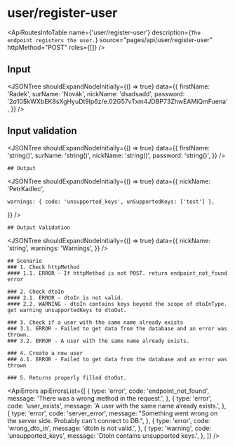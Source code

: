 

<Meta title="ApplicationModel/ApiRoutes/user/register-user" />

# user/register-user

<ApiRoutesInfoTable
  name={'user/register-user'}
  description={`The endpoint registers the user.`}
  source="pages/api/user/register-user"
  httpMethod="POST"
  roles={[]}
/>

## Input

<JSONTree
  shouldExpandNodeInitially={() => true}
  data={{
    firstName: 'Radek',
    surName: 'Novák',
    nickName: 'dsadsadd',
    password: '$2a$10$kWXbEK8sXgHyuDt9lp6z/e.02G57vTxm4JDBP73ZhwEAMiQmFuena',
  }}
/>

## Input validation

<JSONTree
  shouldExpandNodeInitially={() => true}
  data={{
    firstName: 'string()',
    surName: 'string()',
    nickName: 'string()',
    password: 'string()',
  }}
/>

    ## Output

<JSONTree shouldExpandNodeInitially={() => true} data={{
    nickName: 'PetrKadlec',

    warnings: { code: 'unsupported_keys', unSupportedKeys: ['test'] },

}} />

    ## Output Validation

<JSONTree
  shouldExpandNodeInitially={() => true}
  data={{
    nickName: 'string',
    warnings: 'Warnings',
  }}
/>

    ## Scenario
    ### 1. Check httpMethod
    #### 1.1. ERROR - If httpMethod is not POST. return endpoint_not_found error

    ### 2. Check dtoIn
    #### 2.1. ERROR - dtoIn is not valid.
    #### 2.2. WARNING - dtoIn contains keys beyond the scope of dtoInType. get warning unsupportedKeys to dtoOut.

    ### 3. Check if a user with the same name already exists
    ### 3.1. ERROR - Failed to get data from the database and an error was thrown.
    ### 3.2. ERROR - A user with the same name already exists.

    ### 4. Create a new user
    ### 4.1. ERROR - Failed to get data from the database and an error was thrown

    ### 5. Returns properly filled dtoOut.

<ApiErrors
  apiErrorsList={[
    {
      type: 'error',
      code: 'endpoint_not_found',
      message: 'There was a wrong method in the request.',
    },
    {
      type: 'error',
      code: 'user_exists',
      message: 'A user with the same name already exists.',
    },
    {
      type: 'error',
      code: 'server_error',
      message:
        "Something went wrong on the server side. Probably can't connect to DB.",
    },
    {
      type: 'error',
      code: 'wrong_dto_in',
      message: 'dtoIn is not valid.',
    },
    {
      type: 'warning',
      code: 'unsupported_keys',
      message: 'DtoIn contains unsupported keys.',
    },
  ]}
/>
